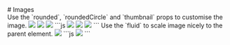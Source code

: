 
<GithubSource name="ImageDocs.mdx" />
# Images

<div class="row gy-5 pt-3">
  <HolderJSRefresh />

  <Example title="Shape">
    <Example.Intro>
      Use the `rounded`, `roundedCircle` and `thumbnail` props to customise the image.
    </Example.Intro>
    <Example.Preview>
      <Container>
        <Row>
          <Col xs={6} md={4}>
            <Image src="holder.js/171x180" rounded />
          </Col>
          <Col xs={6} md={4}>
            <Image src="holder.js/171x180" roundedCircle />
          </Col>
          <Col xs={6} md={4}>
            <Image src="holder.js/171x180" thumbnail />
          </Col>
        </Row>
      </Container>
    </Example.Preview>
    <Example.Code>
      ```js
      <Container>
        <Row>
          <Col xs={6} md={4}>
            <Image src="holder.js/171x180" rounded />
          </Col>
          <Col xs={6} md={4}>
            <Image src="holder.js/171x180" roundedCircle />
          </Col>
          <Col xs={6} md={4}>
            <Image src="holder.js/171x180" thumbnail />
          </Col>
        </Row>
      </Container>
      ```
    </Example.Code>
  </Example>

  <Example title="Fluid">
    <Example.Intro>
      Use the `fluid` to scale image nicely to the parent element.
    </Example.Intro>
    <Example.Preview>
      <Image src="holder.js/100px250" fluid />
    </Example.Preview>
    <Example.Code>
      ```js
      <Image src="holder.js/100px250" fluid />
      ```
    </Example.Code>
  </Example>

  <ImageApi />
</div>
